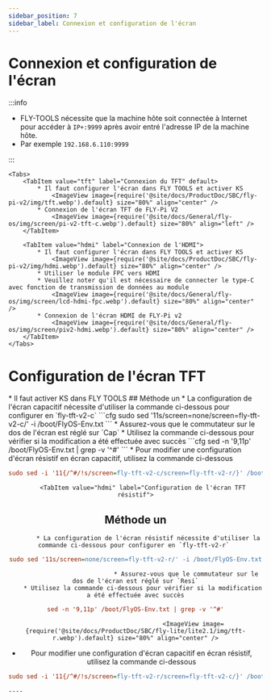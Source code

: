 ```yaml
---
sidebar_position: 7
sidebar_label: Connexion et configuration de l'écran
---
```





# Connexion et configuration de l'écran

:::info

* FLY-TOOLS nécessite que la machine hôte soit connectée à Internet pour accéder à `IP+:9999` après avoir entré l'adresse IP de la machine hôte.
* Par exemple `192.168.6.110:9999`

:::

    <Tabs>
        <TabItem value="tft" label="Connexion du TFT" default>
            * Il faut configurer l'écran dans FLY TOOLS et activer KS
                <ImageView image={require('@site/docs/ProductDoc/SBC/fly-pi-v2/img/tft.webp').default} size="80%" align="center" />
            * Connexion de l'écran TFT de FLY-Pi V2
                <ImageView image={require('@site/docs/General/fly-os/img/screen/pi-v2-tft-c.webp').default} size="80%" align="left" />
        </TabItem>

        <TabItem value="hdmi" label="Connexion de l'HDMI">
            * Il faut configurer l'écran dans FLY TOOLS et activer KS
                <ImageView image={require('@site/docs/ProductDoc/SBC/fly-pi-v2/img/hdmi.webp').default} size="80%" align="center" />               
            * Utiliser le module FPC vers HDMI
            * Veuillez noter qu'il est nécessaire de connecter le type-C avec fonction de transmission de données au module
                <ImageView image={require('@site/docs/General/fly-os/img/screen/lcd-hdmi-fpc.webp').default} size="80%" align="center" />
            * Connexion de l'écran HDMI de FLY-Pi v2
                <ImageView image={require('@site/docs/General/fly-os/img/screen/piv2-hdmi.webp').default} size="80%" align="center" />
        </TabItem>
    </Tabs>

# Configuration de l'écran TFT

<Tabs>
    <TabItem value="tft" label="Configuration de l'écran TFT" default>
        * Il faut activer KS dans FLY TOOLS
            <ImageView image={require('@site/docs/ProductDoc/SBC/fly-lite/lite2.1/img/ks.webp').default} size="80%" align="center" />
        <Tabs>
    <TabItem value="tft" label="Configuration de l'écran TFT capacitif" default>
## Méthode un    
         * La configuration de l'écran capacitif nécessite d'utiliser la commande ci-dessous pour configurer en `fly-tft-v2-c`
```cfg
sudo sed '11s/screen=none/screen=fly-tft-v2-c/' -i /boot/FlyOS-Env.txt
```
         * Assurez-vous que le commutateur sur le dos de l'écran est réglé sur `Cap`
    * Utilisez la commande ci-dessous pour vérifier si la modification a été effectuée avec succès
```cfg
sed -n '9,11p' /boot/FlyOS-Env.txt | grep -v '^#'
```
        <ImageView image={require('@site/docs/ProductDoc/SBC/fly-lite/lite2.1/img/tft-c.webp').default} size="80%" align="center" />
 * Pour modifier une configuration d'écran résistif en écran capacitif, utilisez la commande ci-dessous

```cfg
sudo sed -i '11{/^#/!s/screen=fly-tft-v2-c/screen=fly-tft-v2-r/}' /boot/FlyOS-Env.txt
``` 
</TabItem>

        <TabItem value="hdmi" label="Configuration de l'écran TFT résistif">
## Méthode un        
           * La configuration de l'écran résistif nécessite d'utiliser la commande ci-dessous pour configurer en `fly-tft-v2-r` 
```cfg
sudo sed '11s/screen=none/screen=fly-tft-v2-r/' -i /boot/FlyOS-Env.txt
```
                                * Assurez-vous que le commutateur sur le dos de l'écran est réglé sur `Resi`
        * Utilisez la commande ci-dessous pour vérifier si la modification a été effectuée avec succès
```cfg
sed -n '9,11p' /boot/FlyOS-Env.txt | grep -v '^#'
```
                                    <ImageView image={require('@site/docs/ProductDoc/SBC/fly-lite/lite2.1/img/tft-r.webp').default} size="80%" align="center" />
 * Pour modifier une configuration d'écran capacitif en écran résistif, utilisez la commande ci-dessous

```cfg
sudo sed -i '11{/^#/!s/screen=fly-tft-v2-r/screen=fly-tft-v2-c/}' /boot/FlyOS-Env.txt
```
</TabItem>
</Tabs>    
</TabItem>
</Tabs>

    ----
